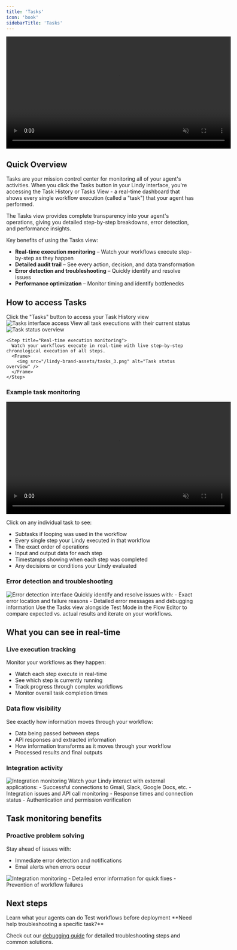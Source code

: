 ```yaml
---
title: 'Tasks'
icon: 'book'
sidebarTitle: 'Tasks'
---
```


<div style={{ display: 'flex', justifyContent: 'center', margin: '2rem 0' }}>
  <div className="video-card">
    <video
      src="https://lindy-docs-content.nyc3.digitaloceanspaces.com/Tasks.mp4"
      width="600"
      autoPlay
      muted
      loop
      playsInline
      style={{ display: 'block', width: '100%', borderRadius: '16px' }}
    />
  </div>
</div>

## Quick Overview

Tasks are your mission control center for monitoring all of your agent's activities. When you click the Tasks button in your Lindy interface, you're accessing the Task History or Tasks View - a real-time dashboard that shows every single workflow execution (called a "task") that your agent has performed.

The Tasks view provides complete transparency into your agent's operations, giving you detailed step-by-step breakdowns, error detection, and performance insights.

Key benefits of using the Tasks view:
- **Real-time execution monitoring** – Watch your workflows execute step-by-step as they happen
- **Detailed audit trail** – See every action, decision, and data transformation
- **Error detection and troubleshooting** – Quickly identify and resolve issues
- **Performance optimization** – Monitor timing and identify bottlenecks

## How to access Tasks

<Steps>
  <Step title="Click the Tasks button">
    Click the "Tasks" button to access your Task History view
    <Frame>
      <img src="/lindy-brand-assets/tasks_1.png" alt="Tasks interface access" />
    </Frame>
  </Step>
  <Step title="Monitor your workflows">
    View all task executions with their current status
    <Frame>
      <img src="/lindy-brand-assets/tasks_2.png" alt="Task status overview" />
    </Frame>
  </Step>

    <Step title="Real-time execution monitoring">
      Watch your workflows execute in real-time with live step-by-step chronological execution of all steps.
      <Frame>
        <img src="/lindy-brand-assets/tasks_3.png" alt="Task status overview" />
      </Frame>
    </Step>
  </Steps>


### Example task monitoring
<div style={{ display: 'flex', justifyContent: 'center', margin: '2rem 0' }}>
  <div className="video-card">
    <video
      src="/lindy-brand-assets/tasks_5.mp4"
      width="600"
      autoPlay
      muted
      loop
      playsInline
      style={{ display: 'block', width: '100%', borderRadius: '16px' }}
    />
  </div>
</div>

Click on any individual task to see:
- Subtasks if looping was used in the workflow
- Every single step your Lindy executed in that workflow
- The exact order of operations
- Input and output data for each step
- Timestamps showing when each step was completed
- Any decisions or conditions your Lindy evaluated

### Error detection and troubleshooting
<Frame>
  <img src="/lindy-brand-assets/tasks_6.png" alt="Error detection interface" />
</Frame>
Quickly identify and resolve issues with:
- Exact error location and failure reasons
- Detailed error messages and debugging information

<Tip>
  Use the Tasks view alongside Test Mode in the Flow Editor to compare expected vs. actual results and iterate on your workflows.
</Tip>

## What you can see in real-time

### Live execution tracking
Monitor your workflows as they happen:
- Watch each step execute in real-time
- See which step is currently running
- Track progress through complex workflows
- Monitor overall task completion times

### Data flow visibility
See exactly how information moves through your workflow:
- Data being passed between steps
- API responses and extracted information
- How information transforms as it moves through your workflow
- Processed results and final outputs

### Integration activity
<Frame>
  <img src="/lindy-brand-assets/tasks_7.png" alt="Integration monitoring" />
</Frame>
Watch your Lindy interact with external applications:
- Successful connections to Gmail, Slack, Google Docs, etc.
- Integration issues and API call monitoring
- Response times and connection status
- Authentication and permission verification

## Task monitoring benefits

### Proactive problem solving
Stay ahead of issues with:
- Immediate error detection and notifications
- Email alerts when errors occur
<Frame>
  <img src="/lindy-brand-assets/tasks_8.png" alt="Integration monitoring" />
</Frame>
- Detailed error information for quick fixes
- Prevention of workflow failures

## Next steps

<CardGroup cols={2}>
  <Card
    title="Understanding Actions"
    icon="play"
    href="/fundamentals/lindy-101/actions"
  >
    Learn what your agents can do
  </Card>
  <Card
    title="Testing Your Agent"
    icon="flask"
    href="/testing/test-mode"
  >
    Test workflows before deployment
  </Card>
</CardGroup>

<Note>
  **Need help troubleshooting a specific task?**
  
  Check out our [debugging guide](/testing/debugging) for detailed troubleshooting steps and common solutions.
</Note>